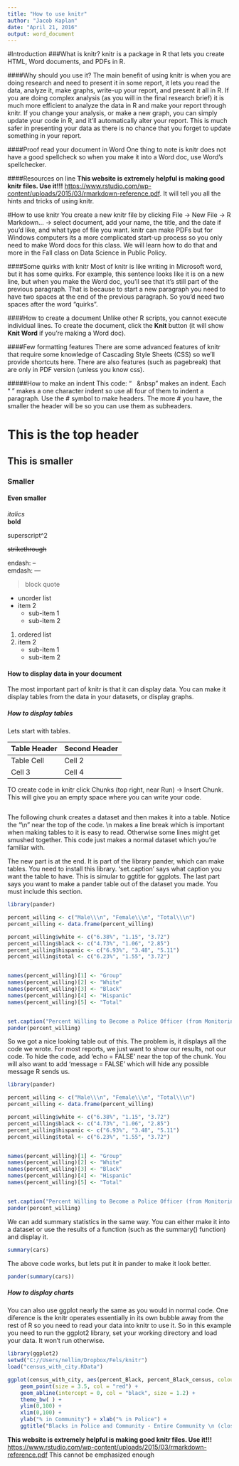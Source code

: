 ---
title: "How to use knitr"
author: "Jacob Kaplan"
date: "April 21, 2016"
output: word_document
---

#Introduction
###What is knitr?
knitr is a package in R that lets you create HTML, Word documents, and PDFs in R. 

####Why should you use it?
The main benefit of using knitr is when you are doing research and need to present it in some report, it lets you read the data, analyze it, make graphs, write-up your report, and present it all in R. If you are doing complex analysis (as you will in the final research brief) it is much more efficient to analyze the data in R and make your report through knitr. If you change your analysis, or make a new graph, you can simply update your code in R, and it'll automatically alter your report. This is much safer in presenting your data as there is no chance that you forget to update something in your report. 

####Proof read your document in Word
One thing to note is knitr does not have a good spellcheck so when you make it into a Word doc, use Word's spellchecker.

####Resources on line
**This website is extremely helpful is making good knitr files. Use it!!!** [https://www.rstudio.com/wp-content/uploads/2015/03/rmarkdown-reference.pdf](https://www.rstudio.com/wp-content/uploads/2015/03/rmarkdown-reference.pdf). It will tell you all the hints and tricks of using knitr. 

#How to use knitr
You create a new knitr file by clicking File -> New File -> R Markdown... -> select document, add your name, the title, and the date if you'd like, and what type of file you want. knitr can make PDFs but for Windows computers its a more complicated start-up process so you only need to make Word docs for this class. We will learn how to do that and more in the Fall class on Data Science in Public Policy. 

####Some quirks with knitr
Most of knitr is like writing in Microsoft word, but it has some quirks.
For example, this sentence looks like it is on a new line, but when you make the Word doc, you'll see that it's still part of the previous paragraph. That is because to start a new paragraph you need to have two spaces at the end of the previous paragraph. So you'd need two spaces after the word "quirks".

####How to create a document
Unlike other R scripts, you cannot execute individual lines. To create the document, click the **Knit** button (it will show **Knit Word** if you're making a Word doc).

####Few formatting features
There are some advanced features of knitr that require some knowledge of Cascading Style Sheets (CSS) so we'll provide shortcuts here. There are also features (such as pagebreak) that are only in PDF version (unless you know css). 

#####How to make an indent
This code: "&nbsp;&nbsp;&nbsp;&nbsp" makes an indent. Each "&nbsp;" makes a one character indent so use all four of them to indent a paragraph. Use the # symbol to make headers. The more # you have, the smaller the header will be so you can use them as subheaders.

# This is the top header
## This is smaller
### Smaller
#### Even smaller

*italics*   
**bold**

superscript^2 

~~strikethrough~~

endash:   &ndash;  
emdash:   &mdash;

> block quote

* unorder list
* item 2
    + sub-item 1 
    + sub-item 2
  
1. ordered list
2. item 2
    + sub-item 1
    + sub-item 2

#### How to display data in your document
The most important part of knitr is that it can display data. You can make it display tables from the data in your datasets, or display graphs. 

##### How to display tables
Lets start with tables. 

Table Header | Second Header
------------ | -------------
Table Cell   | Cell 2
Cell 3       | Cell 4

TO create code in knitr click Chunks (top right, near Run) -> Insert Chunk. This will give you an empty space where you can write your code.

```{r}

```


The following chunk creates a dataset and then makes it into a table. Notice the "\\n" near the top of the code. \\n makes a line break which is important when making tables to it is easy to read. Otherwise some lines might get smushed together. This code just makes a normal dataset which you're familiar with. 

The new part is at the end. It is part of the library pander, which can make tables. You need to install this library. 'set.caption' says what caption you want the table to have. This is simular to ggtitle for ggplots. The last part says you want to make a pander table out of the dataset you made. You must include this section. 
```{r }
library(pander)

percent_willing <- c("Male\\\n", "Female\\\n", "Total\\\n")
percent_willing <- data.frame(percent_willing)

percent_willing$white <- c("6.38%", "1.15", "3.72")
percent_willing$black <- c("4.73%", "1.06", "2.85")
percent_willing$hispanic <- c("6.93%", "3.48", "5.11")
percent_willing$total <- c("6.23%", "1.55", "3.72")


names(percent_willing)[1] <- "Group"
names(percent_willing)[2] <- "White"
names(percent_willing)[3] <- "Black"
names(percent_willing)[4] <- "Hispanic"
names(percent_willing)[5] <- "Total"


set.caption("Percent Willing to Become a Police Officer (from Monitoring the Future 2008 Survey)")  
pander(percent_willing)
```

So we got a nice looking table out of this. The problem is, it displays all the code we wrote. For most reports, we just want to show our results, not our code. To hide the code, add 'echo = FALSE' near the top of the chunk. You will also want to add 'message = FALSE' which will hide any possible message R sends us. 

```{r echo = FALSE, message = FALSE}
library(pander)

percent_willing <- c("Male\\\n", "Female\\\n", "Total\\\n")
percent_willing <- data.frame(percent_willing)

percent_willing$white <- c("6.38%", "1.15", "3.72")
percent_willing$black <- c("4.73%", "1.06", "2.85")
percent_willing$hispanic <- c("6.93%", "3.48", "5.11")
percent_willing$total <- c("6.23%", "1.55", "3.72")


names(percent_willing)[1] <- "Group"
names(percent_willing)[2] <- "White"
names(percent_willing)[3] <- "Black"
names(percent_willing)[4] <- "Hispanic"
names(percent_willing)[5] <- "Total"


set.caption("Percent Willing to Become a Police Officer (from Monitoring the Future 2008 Survey)")  
pander(percent_willing)
```

We can add summary statistics in the same way. You can either make it into a dataset or use the results of a function (such as the summary() function) and display it.

```{r echo = FALSE, message = FALSE}
summary(cars)

```

The above code works, but lets put it in pander to make it look better.

```{r echo = FALSE, message = FALSE}
pander(summary(cars))
```

##### How to display charts

You can also use ggplot nearly the same as you would in normal code. One diference is the knitr operates essentially in its own bubble away from the rest of R so you need to read your data into knitr to use it. So in this example you need to run the ggplot2 library, set your working directory and load your data. It won't run otherwise. 
```{r echo = FALSE, warning = FALSE}
library(ggplot2)
setwd("C://Users/nellim/Dropbox/Fels/knitr")
load("census_with_city.RData")

ggplot(census_with_city, aes(percent_Black, percent_Black_census, colour = type)) +
    geom_point(size = 3.5, col = "red") +
    geom_abline(intercept = 0, col = "black", size = 1.2) + 
    theme_bw( ) +
    ylim(0,100) +
    xlim(0,100) +
    ylab("% in Community") + xlab("% in Police") +
    ggtitle("Blacks in Police and Community - Entire Community \n (close to black line indicates same proportion)") + theme_bw()

```


**This website is extremely helpful is making good knitr files. Use it!!!** [https://www.rstudio.com/wp-content/uploads/2015/03/rmarkdown-reference.pdf](https://www.rstudio.com/wp-content/uploads/2015/03/rmarkdown-reference.pdf) This cannot be emphasized enough